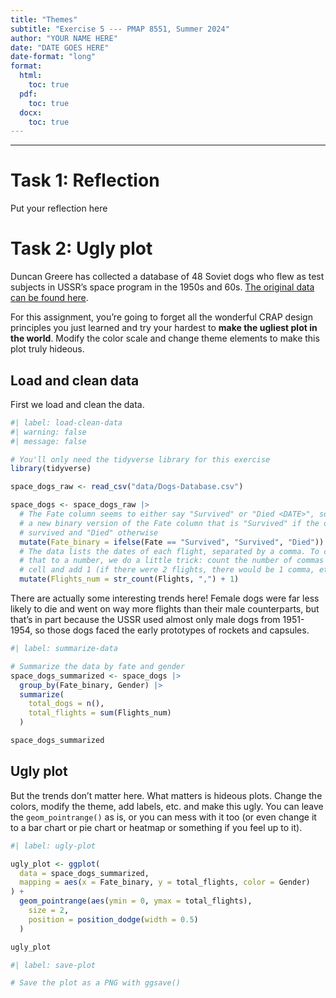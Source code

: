 ```yaml
---
title: "Themes"
subtitle: "Exercise 5 --- PMAP 8551, Summer 2024"
author: "YOUR NAME HERE"
date: "DATE GOES HERE"
date-format: "long"
format:
  html:
    toc: true
  pdf:
    toc: true
  docx:
    toc: true
---
```


---

# Task 1: Reflection

Put your reflection here


# Task 2: Ugly plot

Duncan Greere has collected a database of 48 Soviet dogs who flew as test subjects in USSR's space program in the 1950s and 60s. [The original data can be found here](https://airtable.com/universe/expG3z2CFykG1dZsp/sovet-space-dogs).

For this assignment, you're going to forget all the wonderful CRAP design principles you just learned and try your hardest to **make the ugliest plot in the world**. Modify the color scale and change theme elements to make this plot truly hideous.

## Load and clean data

First we load and clean the data.

```r
#| label: load-clean-data
#| warning: false
#| message: false

# You'll only need the tidyverse library for this exercise
library(tidyverse)

space_dogs_raw <- read_csv("data/Dogs-Database.csv")

space_dogs <- space_dogs_raw |> 
  # The Fate column seems to either say "Survived" or "Died <DATE>", so we make
  # a new binary version of the Fate column that is "Survived" if the dog
  # survived and "Died" otherwise
  mutate(Fate_binary = ifelse(Fate == "Survived", "Survived", "Died")) |> 
  # The data lists the dates of each flight, separated by a comma. To convert
  # that to a number, we do a little trick: count the number of commas in the
  # cell and add 1 (if there were 2 flights, there would be 1 comma, etc.)
  mutate(Flights_num = str_count(Flights, ",") + 1)
```

There are actually some interesting trends here! Female dogs were far less likely to die and went on way more flights than their male counterparts, but that's in part because the USSR used almost only male dogs from 1951-1954, so those dogs faced the early prototypes of rockets and capsules.

```r
#| label: summarize-data

# Summarize the data by fate and gender
space_dogs_summarized <- space_dogs |>
  group_by(Fate_binary, Gender) |>
  summarize(
    total_dogs = n(),
    total_flights = sum(Flights_num)
  )

space_dogs_summarized
```

## Ugly plot

But the trends don't matter here. What matters is hideous plots. Change the colors, modify the theme, add labels, etc. and make this ugly. You can leave the `geom_pointrange()` as is, or you can mess with it too (or even change it to a bar chart or pie chart or heatmap or something if you feel up to it).

```r
#| label: ugly-plot

ugly_plot <- ggplot(
  data = space_dogs_summarized,
  mapping = aes(x = Fate_binary, y = total_flights, color = Gender)
) +
  geom_pointrange(aes(ymin = 0, ymax = total_flights),
    size = 2,
    position = position_dodge(width = 0.5)
  )

ugly_plot
```

```r
#| label: save-plot

# Save the plot as a PNG with ggsave()
```

